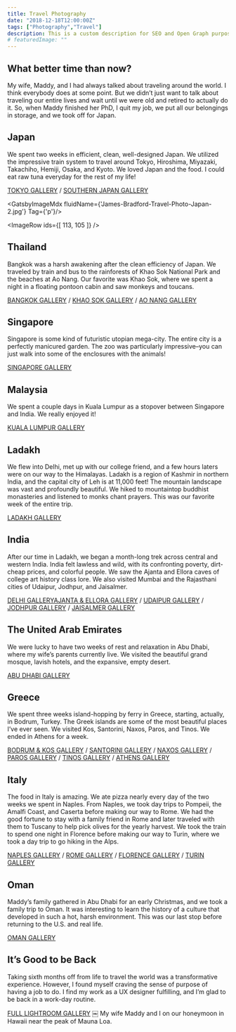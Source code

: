 ```yaml
---
title: Travel Photography
date: "2018-12-18T12:00:00Z"
tags: ["Photography","Travel"]
description: This is a custom description for SEO and Open Graph purposes, rather than the default generated description. Simply add a description field to the frontmatter.
# featuredImage: ""
---
```



## What better time than now?
My wife, Maddy, and I had always talked about traveling around the world. I think everybody does at some point. But we didn’t just want to talk about traveling our entire lives and wait until we were old and retired to actually do it. So, when Maddy finished her PhD, I quit my job, we put all our belongings in storage, and we took off for Japan.

## Japan
We spent two weeks in efficient, clean, well-designed Japan. We utilized the impressive train system to travel around Tokyo, Hiroshima, Miyazaki, Takachiho, Hemiji, Osaka, and Kyoto. We loved Japan and the food. I could eat raw tuna everyday for the rest of my life!

[TOKYO GALLERY](https://adobe.ly/2Gotu7K) / [SOUTHERN JAPAN GALLERY](https://adobe.ly/2Sqm7Tt)

<GatsbyImageMdx fluidName={'James-Bradford-Travel-Photo-Japan-2.jpg'} Tag={'p'}/>

<ImageRow ids={[ 113, 105 ]} />

## Thailand
Bangkok was a harsh awakening after the clean efficiency of Japan. We traveled by train and bus to the rainforests of Khao Sok National Park and the beaches at Ao Nang. Our favorite was Khao Sok, where we spent a night in a floating pontoon cabin and saw monkeys and toucans.

[BANGKOK GALLERY](https://adobe.ly/2Gnv1e0) / [KHAO SOK GALLERY](https://adobe.ly/2GjKD2l) / [AO NANG GALLERY](https://adobe.ly/2GnhALi)

## Singapore
Singapore is some kind of futuristic utopian mega-city. The entire city is a perfectly manicured garden. The zoo was particularly impressive–you can just walk into some of the enclosures with the animals!

[SINGAPORE GALLERY](https://adobe.ly/2SpQDNn)

## Malaysia
We spent a couple days in Kuala Lumpur as a stopover between Singapore and India. We really enjoyed it!

[KUALA LUMPUR GALLERY](https://adobe.ly/2Sr7sr3)

## Ladakh
We flew into Delhi, met up with our college friend, and a few hours laters were on our way to the Himalayas. Ladakh is a region of Kashmir in northern India, and the capital city of Leh is at 11,000 feet! The mountain landscape was vast and profoundly beautiful. We hiked to mountaintop buddhist monasteries and listened to monks chant prayers. This was our favorite week of the entire trip.

[LADAKH GALLERY](https://adobe.ly/2SxPXFX)

## India
After our time in Ladakh, we began a month-long trek across central and western India. India felt lawless and wild, with its confronting poverty, dirt-cheap prices, and colorful people. We saw the Ajanta and Ellora caves of college art history class lore. We also visited Mumbai and the Rajasthani cities of Udaipur, Jodhpur, and Jaisalmer.

[DELHI GALLERYAJANTA & ELLORA GALLERY](https://adobe.ly/2Sr7qzr) / [UDAIPUR GALLERY](https://adobe.ly/2SmTFlD) / [JODHPUR GALLERY](https://adobe.ly/2Gmo2lz) / [JAISALMER GALLERY](https://adobe.ly/2GkYLIw) 

## The United Arab Emirates
We were lucky to have two weeks of rest and relaxation in Abu Dhabi, where my wife’s parents currently live. We visited the beautiful grand mosque, lavish hotels, and the expansive, empty desert.

[ABU DHABI GALLERY](https://adobe.ly/2SmOX7m) 

## Greece
We spent three weeks island-hopping by ferry in Greece, starting, actually, in Bodrum, Turkey. The Greek islands are some of the most beautiful places I’ve ever seen. We visited Kos, Santorini, Naxos, Paros, and Tinos. We ended in Athens for a week.

[BODRUM & KOS GALLERY](https://adobe.ly/2GnuCs0) / [SANTORINI GALLERY](https://adobe.ly/2GmnD2x) / [NAXOS GALLERY](https://adobe.ly/2GmnxrH) / [PAROS GALLERY](https://adobe.ly/2SpugYq) / [TINOS GALLERY](https://adobe.ly/2SuKFuA) / [ATHENS GALLERY](https://adobe.ly/2SmOTEE) 

## Italy
The food in Italy is amazing. We ate pizza nearly every day of the two weeks we spent in Naples. From Naples, we took day trips to Pompeii, the Amalfi Coast, and Caserta before making our way to Rome. We had the good fortune to stay with a family friend in Rome and later traveled with them to Tuscany to help pick olives for the yearly harvest. We took the train to spend one night in Florence before making our way to Turin, where we took a day trip to go hiking in the Alps.

[NAPLES GALLERY](https://adobe.ly/2SmOP7S) / [ ROME GALLERY](https://adobe.ly/2Sr6Z8h) / [FLORENCE GALLERY](https://adobe.ly/2GlpyEE) / [TURIN GALLERY](https://adobe.ly/2GpLCxJ) 

## Oman
Maddy’s family gathered in Abu Dhabi for an early Christmas, and we took a family trip to Oman. It was interesting to learn the history of a culture that developed in such a hot, harsh environment. This was our last stop before returning to the U.S. and real life.

[OMAN GALLERY](https://adobe.ly/2SmOxhi) 

## It’s Good to be Back
Taking sixth months off from life to travel the world was a transformative experience. However, I found myself craving the sense of purpose of having a job to do. I find my work as a UX designer fulfilling, and I’m glad to be back in a work-day routine.

[FULL LIGHTROOM GALLERY](https://lightroom.adobe.com/gallery/2de9ff03734e438d9982ba2b3ad4b5b8) 
￼
My wife Maddy and I on our honeymoon in Hawaii near the peak of Mauna Loa.


